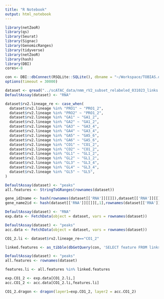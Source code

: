 ```yaml
---
title: "R Notebook"
output: html_notebook
---
```


```r
library(netZooR)
library(qs)
library(Seurat)
library(Signac)
library(GenomicRanges)
library(tidyverse)
library(netZooR)
library(hash)
library(DBI)
cores<-8
```

```r
con <- DBI::dbConnect(RSQLite::SQLite(), dbname = "~/Workspace/TOBIAS.dr.h12_230424.sqlite")
options(timeout = 30000)
```


```r
dataset <- qread("../scATAC_data/nmm_rV2_subset_relabeled_031023_links.qs", nthreads = cores)
DefaultAssay(dataset) <- "RNA"

dataset$rv2.lineage_re <- case_when(
  dataset$rv2.lineage %in% "PRO1" ~ "PRO1_2",
  dataset$rv2.lineage %in% "PRO2" ~ "PRO1_2",
  dataset$rv2.lineage %in% "GA1" ~ "GA1_2",
  dataset$rv2.lineage %in% "GA2" ~ "GA1_2",
  dataset$rv2.lineage %in% "GA3" ~ "GA3_4",
  dataset$rv2.lineage %in% "GA4" ~ "GA3_4",
  dataset$rv2.lineage %in% "GA5" ~ "GA5_6",
  dataset$rv2.lineage %in% "GA6" ~ "GA5_6",
  dataset$rv2.lineage %in% "CO1" ~ "CO1_2",
  dataset$rv2.lineage %in% "CO2" ~ "CO1_2",
  dataset$rv2.lineage %in% "GL1" ~ "GL1_2",
  dataset$rv2.lineage %in% "GL2" ~ "GL1_2",
  dataset$rv2.lineage %in% "GL3" ~ "GL3_4",
  dataset$rv2.lineage %in% "GL4" ~ "GL3_4",
  dataset$rv2.lineage %in% "GL5" ~ "GL5",
)

DefaultAssay(dataset) <- "peaks"
all.features <- StringToGRanges(rownames(dataset))

gene_id2name <- hash(rownames(dataset[['RNA']][[]]),dataset[['RNA']][[]][,1])
gene_name2id <- hash(dataset[['RNA']][[]][,1],rownames(dataset[['RNA']][[]]))
```

```r

DefaultAssay(dataset) <- "RNA"
exp.data <- FetchData(object = dataset, vars = rownames(dataset))

DefaultAssay(dataset) <- "peaks"
acc.data <- FetchData(object = dataset, vars = rownames(dataset))

```
```r
CO1_2.li <- dataset$rv2.lineage_re=="CO1_2"

linked.features <- as_tibble(dbGetQuery(con, 'SELECT feature FROM links as li WHERE ABS(li.zscore)>2 AND li.pvalue<0.001;')) %>% pull(feature)

DefaultAssay(dataset) <- "peaks"
all.features <- rownames(dataset)

features.li <- all.features %in% linked.features
```

```r
exp.CO1_2 <- exp.data[CO1_2.li,]
acc.CO1_2 <- acc.data[CO1_2.li,features.li]
```

```r
CO1_2.dragon <- dragon(layer1=exp.CO1_2, layer2 = acc.CO1_2)
```

